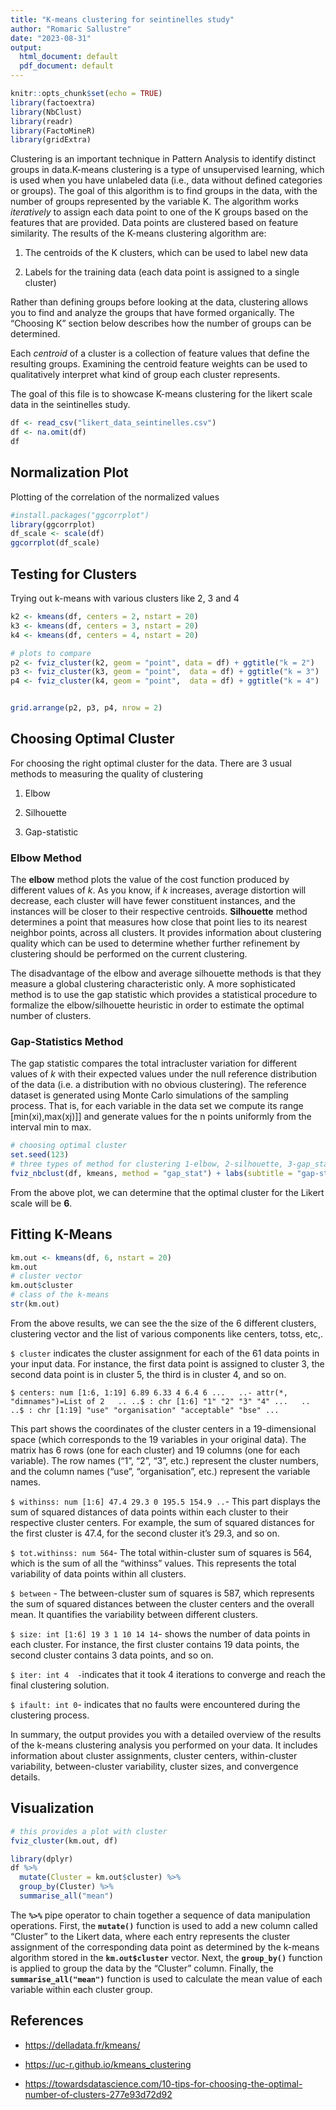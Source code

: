 ---
title: "K-means clustering for seintinelles study"
author: "Romaric Sallustre"
date: "2023-08-31"
output:
  html_document: default
  pdf_document: default
---

```{r setup, include=FALSE}
knitr::opts_chunk$set(echo = TRUE)
library(factoextra)
library(NbClust)
library(readr)
library(FactoMineR)
library(gridExtra)
```

```{=html}
<style>
.justify-text {
  text-align: justify;
}
</style>
```
Clustering is an important technique in Pattern Analysis to identify distinct groups in data.K-means clustering is a type of unsupervised learning, which is used when you have unlabeled data (i.e., data without defined categories or groups). The goal of this algorithm is to find groups in the data, with the number of groups represented by the variable K. The algorithm works *iteratively* to assign each data point to one of the K groups based on the features that are provided. Data points are clustered based on feature similarity. The results of the K-means clustering algorithm are:

1.  The centroids of the K clusters, which can be used to label new data

2.  Labels for the training data (each data point is assigned to a single cluster)

Rather than defining groups before looking at the data, clustering allows you to find and analyze the groups that have formed organically. The "Choosing K" section below describes how the number of groups can be determined.

Each *centroid* of a cluster is a collection of feature values that define the resulting groups. Examining the centroid feature weights can be used to qualitatively interpret what kind of group each cluster represents.

The goal of this file is to showcase K-means clustering for the likert scale data in the seintinelles study.

```{r loading_data}
df <- read_csv("likert_data_seintinelles.csv") 
df <- na.omit(df)
df

```

## Normalization Plot

Plotting of the correlation of the normalized values

```{r pressure, echo=TRUE, fig.width=16, fig.height=12}
#install.packages("ggcorrplot")
library(ggcorrplot)
df_scale <- scale(df)
ggcorrplot(df_scale)

```

## Testing for Clusters

Trying out k-means with various clusters like 2, 3 and 4

```{r}
k2 <- kmeans(df, centers = 2, nstart = 20)
k3 <- kmeans(df, centers = 3, nstart = 20)
k4 <- kmeans(df, centers = 4, nstart = 20)

# plots to compare
p2 <- fviz_cluster(k2, geom = "point", data = df) + ggtitle("k = 2")
p3 <- fviz_cluster(k3, geom = "point",  data = df) + ggtitle("k = 3")
p4 <- fviz_cluster(k4, geom = "point",  data = df) + ggtitle("k = 4")


grid.arrange(p2, p3, p4, nrow = 2)
```

## Choosing Optimal Cluster

For choosing the right optimal cluster for the data. There are 3 usual methods to measuring the quality of clustering

1.  Elbow

2.  Silhouette

3.  Gap-statistic

### Elbow Method

The **elbow** method plots the value of the cost function produced by different values of *k*. As you know, if *k* increases, average distortion will decrease, each cluster will have fewer constituent instances, and the instances will be closer to their respective centroids. **Silhouette** method determines a point that measures how close that point lies to its nearest neighbor points, across all clusters. It provides information about clustering quality which can be used to determine whether further refinement by clustering should be performed on the current clustering. 

The disadvantage of the elbow and average silhouette methods is that they measure a global clustering characteristic only. A more sophisticated method is to use the gap statistic which provides a statistical procedure to formalize the elbow/silhouette heuristic in order to estimate the optimal number of clusters.

### Gap-Statistics Method

The gap statistic compares the total intracluster variation for different values of *k* with their expected values under the null reference distribution of the data (i.e. a distribution with no obvious clustering). The reference dataset is generated using Monte Carlo simulations of the sampling process. That is, for each variable in the data set we compute its range [min(xi),max(xj)]] and generate values for the n points uniformly from the interval min to max.

```{r}
# choosing optimal cluster
set.seed(123)
# three types of method for clustering 1-elbow, 2-silhouette, 3-gap_staistic
fviz_nbclust(df, kmeans, method = "gap_stat") + labs(subtitle = "gap-statistic") 

```

From the above plot, we can determine that the optimal cluster for the Likert scale will be **6**.

## Fitting K-Means

```{r}
km.out <- kmeans(df, 6, nstart = 20)
km.out
# cluster vector
km.out$cluster
# class of the k-means
str(km.out)
```

From the above results, we can see the the size of the 6 different clusters, clustering vector and the list of various components like centers, totss, etc,.

`$ cluster` indicates the cluster assignment for each of the 61 data points in your input data. For instance, the first data point is assigned to cluster 3, the second data point is in cluster 5, the third is in cluster 4, and so on.

`$ centers: num [1:6, 1:19] 6.89 6.33 4 6.4 6 ...   ..- attr(*, "dimnames")=List of 2   .. ..$ : chr [1:6] "1" "2" "3" "4" ...   .. ..$ : chr [1:19] "use" "organisation" "acceptable" "bse" ...`

This part shows the coordinates of the cluster centers in a 19-dimensional space (which corresponds to the 19 variables in your original data). The matrix has 6 rows (one for each cluster) and 19 columns (one for each variable). The row names ("1", "2", "3", etc.) represent the cluster numbers, and the column names ("use", "organisation", etc.) represent the variable names.

`$ withinss: num [1:6] 47.4 29.3 0 195.5 154.9 ..`- This part displays the sum of squared distances of data points within each cluster to their respective cluster centers. For example, the sum of squared distances for the first cluster is 47.4, for the second cluster it's 29.3, and so on.

`$ tot.withinss: num 564`- The total within-cluster sum of squares is 564, which is the sum of all the "withinss" values. This represents the total variability of data points within all clusters.

`$ between` - The between-cluster sum of squares is 587, which represents the sum of squared distances between the cluster centers and the overall mean. It quantifies the variability between different clusters.

`$ size: int [1:6] 19 3 1 10 14 14`- shows the number of data points in each cluster. For instance, the first cluster contains 19 data points, the second cluster contains 3 data points, and so on.

`$ iter: int 4  -`indicates that it took 4 iterations to converge and reach the final clustering solution.

`$ ifault: int 0`- indicates that no faults were encountered during the clustering process.

In summary, the output provides you with a detailed overview of the results of the k-means clustering analysis you performed on your data. It includes information about cluster assignments, cluster centers, within-cluster variability, between-cluster variability, cluster sizes, and convergence details.

## Visualization

```{r}
# this provides a plot with cluster
fviz_cluster(km.out, df)

```

```{r}
library(dplyr)
df %>%
  mutate(Cluster = km.out$cluster) %>%
  group_by(Cluster) %>%
  summarise_all("mean")
```

The **`%>%`** pipe operator to chain together a sequence of data manipulation operations. First, the **`mutate()`** function is used to add a new column called "Cluster" to the Likert data, where each entry represents the cluster assignment of the corresponding data point as determined by the k-means algorithm stored in the **`km.out$cluster`** vector. Next, the **`group_by()`** function is applied to group the data by the "Cluster" column. Finally, the **`summarise_all("mean")`** function is used to calculate the mean value of each variable within each cluster group.

## References

-   <https://delladata.fr/kmeans/>

-   <https://uc-r.github.io/kmeans_clustering>

-   <https://towardsdatascience.com/10-tips-for-choosing-the-optimal-number-of-clusters-277e93d72d92>
